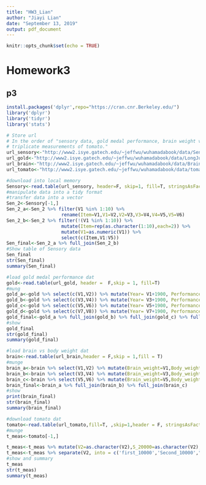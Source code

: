 ```yaml
---
title: "HW3_Lian"
author: "Jiayi Lian"
date: "September 13, 2019"
output: pdf_document
---
```


```r
knitr::opts_chunk$set(echo = TRUE)
```

# Homework3

## p3

```r
install.packages('dplyr',repo="https://cran.cnr.Berkeley.edu/")
library('dplyr')
library('tidyr')
library('stats')
```

```r
# Store url 
# In the order of "sensory data, gold medal performance, brain weight vs body weight,
# triplicate measurements of tomato."
url_sensory<-"http://www2.isye.gatech.edu/~jeffwu/wuhamadabook/data/Sensory.dat"
url_gold<-"http://www2.isye.gatech.edu/~jeffwu/wuhamadabook/data/LongJumpData.dat"
url_brain<-"http://www2.isye.gatech.edu/~jeffwu/wuhamadabook/data/BrainandBodyWeight.dat"
url_tomato<-"http://www2.isye.gatech.edu/~jeffwu/wuhamadabook/data/tomato.dat"
```
```r
#download into local memory
Sensory<-read.table(url_sensory, header=F, skip=1, fill=T, stringsAsFactors = F)
#manipulate data into a tidy format
#transfer data into a vector
Sen_2<-Sensory[-1,]
Sen_2_a<-Sen_2 %>% filter(V1 %in% 1:10) %>%
                    rename(Item=V1,V1=V2,V2=V3,V3=V4,V4=V5,V5=V6)
Sen_2_b<-Sen_2 %>% filter(!(V1 %in% 1:10)) %>%
                    mutate(Item=rep(as.character(1:10),each=2)) %>%
                    mutate(V1=as.numeric(V1)) %>%
                    select(c(Item,V1:V5)) 
Sen_final<-Sen_2_a %>% full_join(Sen_2_b) 
#Show table of Sensory data
Sen_final
str(Sen_final)
summary(Sen_final)
```

```r
#load gold medal performance dat
gold<-read.table(url_gold, header =  F,skip = 1, fill=T)
#mung
gold_a<-gold %>% select(c(V1,V2)) %>% mutate(Year= V1+1900, Performance=V2) %>% select(c(Year,Performance))
gold_b<-gold %>% select(c(V3,V4)) %>% mutate(Year= V3+1900, Performance=V4) %>% select(c(Year,Performance))
gold_c<-gold %>% select(c(V5,V6)) %>% mutate(Year= V5+1900, Performance=V6) %>% select(c(Year,Performance))
gold_d<-gold %>% select(c(V7,V8)) %>% mutate(Year= V7+1900, Performance=V8) %>% select(c(Year,Performance)) %>% filter(!is.na(Year))
gold_final<-gold_a %>% full_join(gold_b) %>% full_join(gold_c) %>% full_join(gold_d)
#show
gold_final
str(gold_final)
summary(gold_final)
```

```r
#load brain vs body weight dat
brain<-read.table(url_brain,header = F,skip = 1,fill = T)
#munge
brain_a<-brain %>% select(V1,V2) %>% mutate(Brain_weight=V1,Body_weight=V2) %>% select(Brain_weight,Body_weight)
brain_b<-brain %>% select(V3,V4) %>% mutate(Brain_weight=V3,Body_weight=V4) %>% select(Brain_weight,Body_weight)
brain_c<-brain %>% select(V5,V6) %>% mutate(Brain_weight=V5,Body_weight=V6) %>% select(Brain_weight,Body_weight) %>% filter(!is.na(Brain_weight))
brain_final<-brain_a %>% full_join(brain_b) %>% full_join(brain_c)
#show
print(brain_final)
str(brain_final)
summary(brain_final)
```
```r
#download tomato dat
tomato<-read.table(url_tomato,fill=T, ,skip=1,header = F, stringsAsFactors = F,comment.char="*")
#munge
t_meas<-tomato[-1,]

t_meas<-t_meas %>% mutate(V2=as.character(V2),S_20000=as.character(V2),V3=as.character(V3))%>% mutate(Spicies=V1) %>% select(c(Spicies,V2,V3,V4))
t_meas<-t_meas %>% separate(V2, into = c('first_10000','Second_10000',"Thrid_10000"), sep=",", extra = 'drop', remove = T) %>% separate(V3, into = c('first_20000','Second_20000',"Thrid_20000"), sep=",", extra = 'drop', remove = T) %>% separate(V4, into = c('first_30000','Second_30000',"Thrid_30000"), sep=",", extra = 'drop', remove = T)
#show and summary
t_meas
str(t_meas)
summary(t_meas)
```




